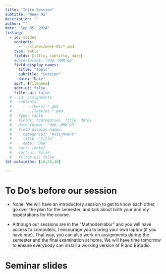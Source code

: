 ```yaml
---
title: "Intro Session"
subtitle: "Week 01"
description: ""
author: ""
date: "Sep 05, 2024"
listing:
  - id: slides
    contents:
      - ../slides/week-01/*.qmd
    type: table
    fields: [title, subtitle, date]
    #date-format: "ddd, MMM DD"
    field-display-names:
      title: "Topic"
      subtitle: "Session"
      date: "Date"
    sort: [filename]
    sort-ui: false
    filter-ui: false
  # - id: assignments
  #   contents:
  #     - ../hw/w1-*.qmd
  #     - ../labs/w1-*.qmd
  #   type: table
  #   fields: [categories, title, date]
  #   date-format: "ddd, MMM DD"
  #   field-display-names:
  #     categories: "Assignment"
  #     title: "Title"
  #     date: "Due"
  #   sort: [date]
  #   sort-ui: false
  #   filter-ui: false
tbl-colwidths: [10,50,40]

---
```

# To Do's before our session

- None. We will have an introductory session to get to know each other, go
over the plan for the semester, and talk about both your and
my expectations for the course.

- Although our sessions are in the "Methodenlabor" and you
will have access to computers, I encourage you to bring your
own laptop (if you have one). That way, you can also work on
assignments during the semester and the final examination at
home. We will have time tomorrow to ensure everybody can
install a working version of R and RStudio.

# Seminar slides

::: {#slides}
:::
